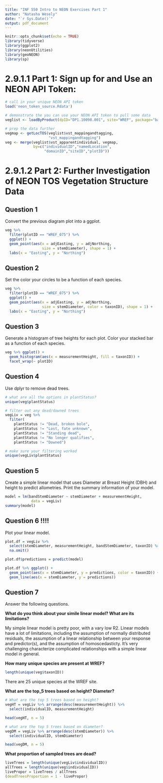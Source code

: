 ```yaml
---
title: "INF 550 Intro to NEON Exercises Part 1"
author: "Natasha Wesely"
date: "`r Sys.Date()`"
output: pdf_document
---
```


```r
knitr::opts_chunk$set(echo = TRUE)
library(tidyverse)
library(ggplot2)
library(neonUtilities)
library(geoNEON)
library(sp)
```

# 2.9.1.1 Part 1: Sign up for and Use an NEON API Token:

```r
# call in your unique NEON API token
load('neon_token_source.Rdata')

# demonstrate the you can use your NEON API token to pull some data
veglist <- loadByProduct(dpID="DP1.10098.001", site="WREF", package="basic", check.size=FALSE, token = NEON_TOKEN)

# prep the data further
vegmap <- getLocTOS(veglist$vst_mappingandtagging, 
                    "vst_mappingandtagging")
veg <- merge(veglist$vst_apparentindividual, vegmap, 
             by=c("individualID","namedLocation",
                  "domainID","siteID","plotID"))
```



# 2.9.1.2 Part 2: Further Investigation of NEON TOS Vegetation Structure Data
## Question 1
Convert the previous diagram plot into a ggplot.

```r

veg %>% 
  filter(plotID == "WREF_075") %>%
  ggplot() +
  geom_point(aes(x = adjEasting, y = adjNorthing, 
                 size = stemDiameter), shape = 1) +
  labs(x = "Easting", y = "Northing")
```

## Question 2
Set the color your circles to be a function of each species.

```r
veg %>% 
  filter(plotID == "WREF_075") %>%
  ggplot() +
  geom_point(aes(x = adjEasting, y = adjNorthing, 
                 size = stemDiameter, color = taxonID), shape = 1) +
  labs(x = "Easting", y = "Northing")
```


## Question 3
Generate a histogram of tree heights for each plot. Color your stacked bar as a function of each species.

```r
veg %>% ggplot() +
  geom_histogram(aes(x = measurementHeight, fill = taxonID)) +
  facet_wrap(~ plotID)
```

## Question 4
Use dplyr to remove dead trees.
```r
# what are all the options in plantStatus?
unique(veg$plantStatus)

# filter out any dead/downed trees
vegLiv = veg %>%
  filter(
    plantStatus != "Dead, broken bole", 
    plantStatus != "Lost, fate unknown", 
    plantStatus != "Standing dead", 
    plantStatus != "No longer qualifies", 
    plantStatus != "Downed")

# make sure your filtering worked
unique(vegLiv$plantStatus)
```

## Question 5
Create a simple linear model that uses Diameter at Breast Height (DBH) and height to predict allometries. Print the summary information of your model.

```r
model = lm(bandStemDiameter ~ stemDiameter + measurementHeight,
            data = vegLiv)
summary(model)
```

## Question 6 !!!!
Plot your linear model.
```r
plot.df = vegLiv %>%
  select(stemDiameter, measurementHeight, bandStemDiameter, taxonID) %>%
  na.omit()

plot.df$predictions = predict(model)

plot.df %>% ggplot() +
  geom_point(aes(x = stemDiameter, y = predictions, color = taxonID)) +
  geom_line(aes(x = stemDiameter, y = predictions))
```

## Question 7
Answer the following questions.

**What do you think about your simile linear model? What are its limitations?**

My simple linear model is pretty poor, with a vary low R2. Linear models have a lot of limitations, including the assumption of normally distributed residuals, the assumption of a linear relationship between your response and predictor(s), and the assumption of homoscedasticty. It's very challenging characterize complicated relationships with a simple linear model in general.

**How many unique species are present at WREF?**
```r
length(unique(veg$taxonID))
```

There are 25 unique species at the WREF site.

**What are the top_5 trees based on height? Diameter?**
```r
# What are the top 5 trees based on height?
vegHT = vegLiv %>% arrange(desc(measurementHeight)) %>%
  select(individualID, measurementHeight)

head(vegHT, n = 5)

# what are the top 5 trees based on diameter?
vegDM = vegLiv %>% arrange(desc(stemDiameter)) %>%
  select(individualID, stemDiameter)

head(vegDM, n = 5)
```


**What proportion of sampled trees are dead?**
```r
liveTrees = length(unique(vegLiv$individualID))
allTrees = length(unique(veg$individualID))
livePropor = liveTrees / allTrees
(deadTreesProportion = 1 - livePropor)
```



